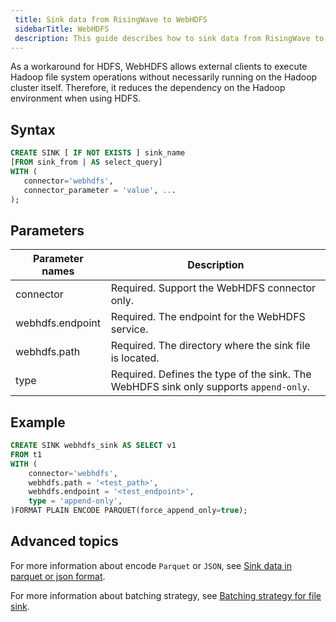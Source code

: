 ```yaml
---
 title: Sink data from RisingWave to WebHDFS
 sidebarTitle: WebHDFS
 description: This guide describes how to sink data from RisingWave to WebHDFS.
---
```


As a workaround for HDFS, WebHDFS allows external clients to execute Hadoop file system operations without necessarily running on the Hadoop cluster itself. Therefore, it reduces the dependency on the Hadoop environment when using HDFS.

## Syntax

```sql
CREATE SINK [ IF NOT EXISTS ] sink_name
[FROM sink_from | AS select_query]
WITH (
   connector='webhdfs',
   connector_parameter = 'value', ...
);
```

## Parameters

| Parameter names | Description |
|-|-|
| connector        | Required. Support the WebHDFS connector only. |
| webhdfs.endpoint | Required. The endpoint for the WebHDFS service. |
| webhdfs.path     | Required. The directory where the sink file is located. |
| type             | Required. Defines the type of the sink. The WebHDFS sink only supports `append-only`. |

## Example

```sql
CREATE SINK webhdfs_sink AS SELECT v1
FROM t1
WITH (
    connector='webhdfs',
    webhdfs.path = '<test_path>',
    webhdfs.endpoint = '<test_endpoint>',
    type = 'append-only',
)FORMAT PLAIN ENCODE PARQUET(force_append_only=true);
```

## Advanced topics

For more information about encode `Parquet` or `JSON`, see [Sink data in parquet or json format](/delivery/overview#sink-data-in-parquet-or-json-format).

For more information about batching strategy, see [Batching strategy for file sink](/delivery/overview#batching-strategy-for-file-sink).
